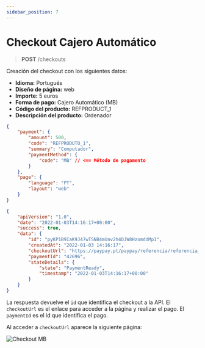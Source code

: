 ```yaml
---
sidebar_position: 7
---
```


# Checkout Cajero Automático

> **POST** /checkouts

Creación del checkout con los siguientes datos:

- **Idioma:** Portugués
- **Diseño de página:** web
- **Importe:** 5 euros
- **Forma de pago:** Cajero Automático (MB)
- **Código del producto:** REFPRODUCT_1
- **Descripción del producto:** Ordenador


<Tabs>
<TabItem value="solicitud" label="Solicitud">

```json
{
	"payment": {
		"amount": 500,
		"code": "REFPRODUTO_1",
		"summary": "Computador",
		"paymentMethod": {
			"code": "MB" // <== Método de pagamento
		}
	},
	"page": {
		"language": "PT",
		"layout": "web"
	}
}
```

</TabItem>
<TabItem value="respuesta" label="Respuesta">

```json
{
	"apiVersion": "1.0",
	"date": "2022-01-03T14:16:17+00:00",
	"success": true,
	"data": {
		"id": "pyKP1B9IaK9J47wTSNB4mUnv2h4DJW8HzomddMp1",
		"createdAt": "2022-01-03 14:16:17",
		"checkoutUrl": "https://paypay.pt/paypay/referencia/referencia_c/pay/a9017d05790c0d076388750a12cd0a1f536cea71/paypay/uJUsP8LTEuRjt0Ar32tWMzuhVLP1oVLgqoXRJofu",
		"paymentId": "42696",
		"stateDetails": {
			"state": "PaymentReady",
			"timestamp": "2022-01-03T14:16:17+00:00"
		}
	}
}
```

</TabItem>
</Tabs>

La respuesta devuelve el `id` que identifica el checkout a la API.
El `checkoutUrl` es el enlace para acceder a la página y realizar el pago.
El `paymentId` es el id que identifica el pago.

Al acceder a `checkoutUrl` aparece la siguiente página:

![Checkout MB](../../../../../_media/checkout-mb.jpg)
